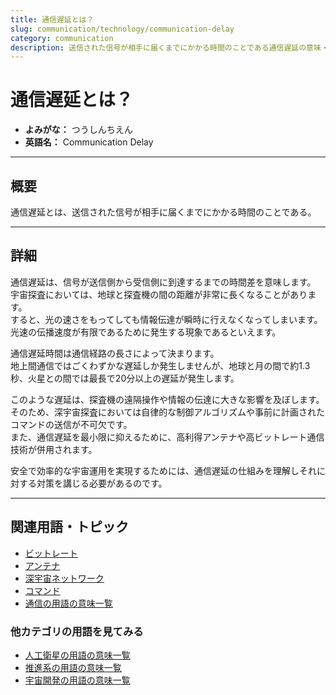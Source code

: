 ```yaml
---
title: 通信遅延とは？
slug: communication/technology/communication-delay
category: communication
description: 送信された信号が相手に届くまでにかかる時間のことである通信遅延の意味・定義・内容について解説します。  
---
```



<Head>
  <script type="application/ld+json">
    {`{
      "@context": "https://schema.org",
      "@type": "DefinedTerm",
      "name": "通信遅延",
      "inDefinedTermSet": "https://www.space-portal.org",
      "termCode": "communication/technology/communication-delay",
      "description": "送信された信号が相手に届くまでにかかる時間のことである通信遅延の意味・定義・内容について解説します。  ",
      "url": "https://www.space-portal.org/docs/communication/technology/communication-delay"
    }`}
  </script>
</Head>

# 通信遅延とは？

- **よみがな：** つうしんちえん  
- **英語名：** Communication Delay  

---

## 概要

通信遅延とは、送信された信号が相手に届くまでにかかる時間のことである。  

---

## 詳細

通信遅延は、信号が送信側から受信側に到達するまでの時間差を意味します。  
宇宙探査においては、地球と探査機の間の距離が非常に長くなることがあります。  
すると、光の速さをもってしても情報伝達が瞬時に行えなくなってしまいます。  
光速の伝播速度が有限であるために発生する現象であるといえます。  

通信遅延時間は通信経路の長さによって決まります。  
地上間通信ではごくわずかな遅延しか発生しませんが、地球と月の間で約1.3秒、火星との間では最長で20分以上の遅延が発生します。  

このような遅延は、探査機の遠隔操作や情報の伝達に大きな影響を及ぼします。  
そのため、深宇宙探査においては自律的な制御アルゴリズムや事前に計画されたコマンドの送信が不可欠です。  
また、通信遅延を最小限に抑えるために、高利得アンテナや高ビットレート通信技術が併用されます。  

安全で効率的な宇宙運用を実現するためには、通信遅延の仕組みを理解しそれに対する対策を講じる必要があるのです。  

---

## 関連用語・トピック

- [ビットレート](docs/communication/technology/bit-rate)
- [アンテナ](docs/communication/technology/antenna)
- [深宇宙ネットワーク](docs/communication/system/dsn)
- [コマンド](docs/communication/system/command)
- [通信の用語の意味一覧](docs/category/communication)

### 他カテゴリの用語を見てみる
- [人工衛星の用語の意味一覧](docs/category/satellite)
- [推進系の用語の意味一覧](docs/category/propulsion)
- [宇宙開発の用語の意味一覧](docs/category/glossary)
